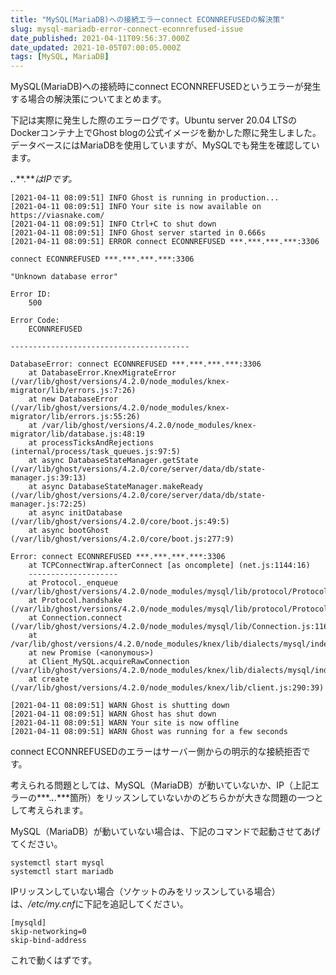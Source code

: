 ```yaml
---
title: "MySQL(MariaDB)への接続エラーconnect ECONNREFUSEDの解決策"
slug: mysql-mariadb-error-connect-econnrefused-issue
date_published: 2021-04-11T09:56:37.000Z
date_updated: 2021-10-05T07:00:05.000Z
tags: [MySQL, MariaDB]
---
```


MySQL(MariaDB)への接続時にconnect ECONNREFUSEDというエラーが発生する場合の解決策についてまとめます。

下記は実際に発生した際のエラーログです。Ubuntu server 20.04 LTSのDockerコンテナ上でGhost blogの公式イメージを動かした際に発生しました。データベースにはMariaDBを使用していますが、MySQLでも発生を確認しています。

****.***.***.***はIPです。*

    [2021-04-11 08:09:51] INFO Ghost is running in production...
    [2021-04-11 08:09:51] INFO Your site is now available on https://viasnake.com/
    [2021-04-11 08:09:51] INFO Ctrl+C to shut down
    [2021-04-11 08:09:51] INFO Ghost server started in 0.666s
    [2021-04-11 08:09:51] ERROR connect ECONNREFUSED ***.***.***.***:3306
    
    connect ECONNREFUSED ***.***.***.***:3306
    
    "Unknown database error"
    
    Error ID:
        500
    
    Error Code:
        ECONNREFUSED
    
    ----------------------------------------
    
    DatabaseError: connect ECONNREFUSED ***.***.***.***:3306
        at DatabaseError.KnexMigrateError (/var/lib/ghost/versions/4.2.0/node_modules/knex-migrator/lib/errors.js:7:26)
        at new DatabaseError (/var/lib/ghost/versions/4.2.0/node_modules/knex-migrator/lib/errors.js:55:26)
        at /var/lib/ghost/versions/4.2.0/node_modules/knex-migrator/lib/database.js:48:19
        at processTicksAndRejections (internal/process/task_queues.js:97:5)
        at async DatabaseStateManager.getState (/var/lib/ghost/versions/4.2.0/core/server/data/db/state-manager.js:39:13)
        at async DatabaseStateManager.makeReady (/var/lib/ghost/versions/4.2.0/core/server/data/db/state-manager.js:72:25)
        at async initDatabase (/var/lib/ghost/versions/4.2.0/core/boot.js:49:5)
        at async bootGhost (/var/lib/ghost/versions/4.2.0/core/boot.js:277:9)
    
    Error: connect ECONNREFUSED ***.***.***.***:3306
        at TCPConnectWrap.afterConnect [as oncomplete] (net.js:1144:16)
        --------------------
        at Protocol._enqueue (/var/lib/ghost/versions/4.2.0/node_modules/mysql/lib/protocol/Protocol.js:144:48)
        at Protocol.handshake (/var/lib/ghost/versions/4.2.0/node_modules/mysql/lib/protocol/Protocol.js:51:23)
        at Connection.connect (/var/lib/ghost/versions/4.2.0/node_modules/mysql/lib/Connection.js:116:18)
        at /var/lib/ghost/versions/4.2.0/node_modules/knex/lib/dialects/mysql/index.js:68:18
        at new Promise (<anonymous>)
        at Client_MySQL.acquireRawConnection (/var/lib/ghost/versions/4.2.0/node_modules/knex/lib/dialects/mysql/index.js:63:12)
        at create (/var/lib/ghost/versions/4.2.0/node_modules/knex/lib/client.js:290:39)
    
    [2021-04-11 08:09:51] WARN Ghost is shutting down
    [2021-04-11 08:09:51] WARN Ghost has shut down
    [2021-04-11 08:09:51] WARN Your site is now offline
    [2021-04-11 08:09:51] WARN Ghost was running for a few seconds

connect ECONNREFUSEDのエラーはサーバー側からの明示的な接続拒否です。

考えられる問題としては、MySQL（MariaDB）が動いていないか、IP（上記エラーの***.***.***.***箇所）をリッスンしていないかのどちらかが大きな問題の一つとして考えられます。

MySQL（MariaDB）が動いていない場合は、下記のコマンドで起動させてあげてください。

    systemctl start mysql
    systemctl start mariadb

IPリッスンしていない場合（ソケットのみをリッスンしている場合）は、*/etc/my.cnf*に下記を追記してください。

    [mysqld]
    skip-networking=0
    skip-bind-address

これで動くはずです。
